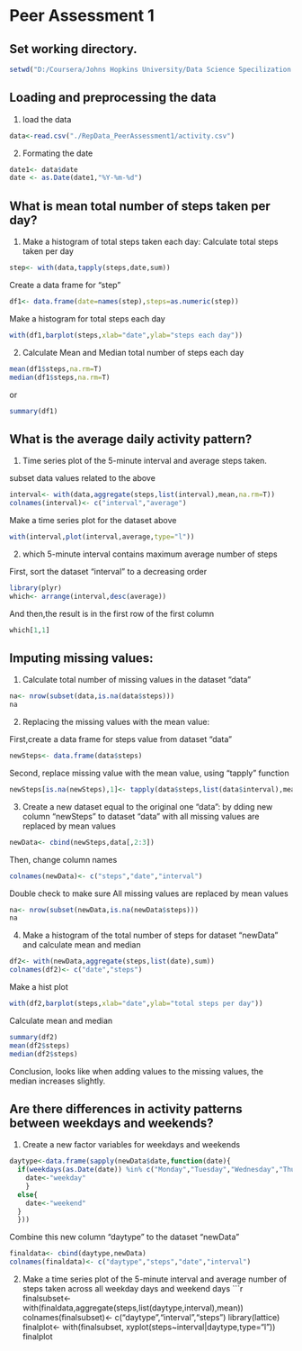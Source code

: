 Peer Assessment 1
===================

## Set working directory.

```r
setwd("D:/Coursera/Johns Hopkins University/Data Science Specilization Certificate/5. Reproducible Research/Project 1")
```
## Loading and preprocessing the data

1. load the data 
```r
data<-read.csv("./RepData_PeerAssessment1/activity.csv")
```
2. Formating the date
```r
date1<- data$date
date <- as.Date(date1,"%Y-%m-%d")
```
## What is mean total number of steps taken per day?

1. Make a histogram of total steps taken each day:
Calculate total steps taken per day
```r
step<- with(data,tapply(steps,date,sum))
```
Create a data frame for "step"
```r
df1<- data.frame(date=names(step),steps=as.numeric(step))
```
Make a histogram for total steps each day
```r
with(df1,barplot(steps,xlab="date",ylab="steps each day"))
```
2. Calculate Mean and Median total number of steps each day
```r
mean(df1$steps,na.rm=T)
median(df1$steps,na.rm=T)
```
or 
```r
summary(df1)
```

## What is the average daily activity pattern?

1. Time series plot of the 5-minute interval and average steps taken.

subset data values related to the above
```r
interval<- with(data,aggregate(steps,list(interval),mean,na.rm=T))
colnames(interval)<- c("interval","average")
```
Make a time series plot for the dataset above
```r
with(interval,plot(interval,average,type="l"))
```
2. which 5-minute interval contains maximum average number of steps

First, sort the dataset "interval" to a decreasing order
```r
library(plyr)
which<- arrange(interval,desc(average))
```
And then,the result is in the first row of the first column
```r
which[1,1]
```
## Imputing missing values:

1. Calculate total number of missing values in the dataset "data"
```r
na<- nrow(subset(data,is.na(data$steps)))
na
```

2. Replacing the missing values with the mean value:

First,create a data frame for steps value from dataset "data"
```r
newSteps<- data.frame(data$steps)
```
Second, replace missing value with the mean value, using "tapply" function
```r
newSteps[is.na(newSteps),1]<- tapply(data$steps,list(data$interval),mean,na.rm=T)
```
3. Create a new dataset equal to the original one "data": by dding new column "newSteps" to dataset "data" with all missing values are replaced by mean values
```r
newData<- cbind(newSteps,data[,2:3])
```
Then, change column names
```r
colnames(newData)<- c("steps","date","interval")
```
Double check to make sure All missing values are replaced by mean values
```r
na<- nrow(subset(newData,is.na(newData$steps)))
na
```
4. Make a histogram of the total number of steps for dataset "newData" and calculate mean and median
```r
df2<- with(newData,aggregate(steps,list(date),sum))
colnames(df2)<- c("date","steps")
```
Make a hist plot 
```r
with(df2,barplot(steps,xlab="date",ylab="total steps per day"))
```
Calculate mean and median
```r
summary(df2)
mean(df2$steps)
median(df2$steps)
```
Conclusion, looks like when adding values to the missing values, the median increases slightly.

## Are there differences in activity patterns between weekdays and weekends?

1. Create a new factor variables for weekdays and weekends
```r
daytype<-data.frame(sapply(newData$date,function(date){
  if(weekdays(as.Date(date)) %in% c("Monday","Tuesday","Wednesday","Thursday","Friday")){
    date<-"weekday"
    }
  else{
    date<-"weekend"
  }
  }))
```
Combine this new column "daytype" to the dataset "newData"
```r
finaldata<- cbind(daytype,newData)
colnames(finaldata)<- c("daytype","steps","date","interval")
```
2. Make a time series plot of the 5-minute interval and average number of steps taken across all weekday days and weekend days
```r
finalsubset<- with(finaldata,aggregate(steps,list(daytype,interval),mean))
colnames(finalsubset)<- c("daytype","interval","steps")
library(lattice)
finalplot<- with(finalsubset, xyplot(steps~interval|daytype,type="l"))
finalplot